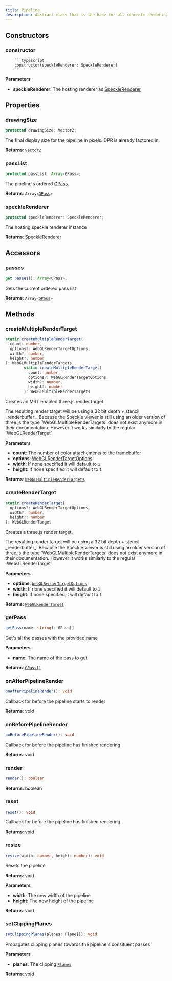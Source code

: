 ```yaml
---
title: Pipeline
description: Abstract class that is the base for all concrete rendering pipeline implementations.
---
```


## Constructors

### constructor

        ```typescript
        constructor(speckleRenderer: SpeckleRenderer)
        ```

**Parameters**

- **speckleRenderer**: The hosting renderer as [SpeckleRenderer](/developers/viewer/speckle-renderer-api)

## Properties

### drawingSize

```typescript
protected drawingSize: Vector2;
```

The final display size for the pipeline in pixels. DPR is already factored in.

**Returns**: [`Vector2`](https://threejs.org/docs/index.html?q=vect#api/en/math/Vector2)

### passList

```typescript
protected passList: Array<GPass>;
```

The pipeline's ordered [GPass](/developers/viewer/rendering-pipeline-api/g-pass-api).

**Returns**: `Array<`[`GPass`](/developers/viewer/rendering-pipeline-api/g-pass-api)`>`

### speckleRenderer

```typescript
protected speckleRenderer: SpeckleRenderer;
```

The hosting speckle renderer instance

**Returns**: [SpeckleRenderer](/developers/viewer/speckle-renderer-api)

## Accessors

### passes

```typescript
get passes(): Array<GPass>;
```

Gets the current ordered pass list

**Returns**: `Array<`[`GPass`](/developers/viewer/rendering-pipeline-api/g-pass-api)`>`

## Methods

### createMultipleRenderTarget

```typescript
static createMultipleRenderTarget(
  count: number,
  options?: WebGLRenderTargetOptions,
  width?: number,
  height?: number
): WebGLMultipleRenderTargets
        static createMultipleRenderTarget(
          count: number,
          options?: WebGLRenderTargetOptions,
          width?: number,
          height?: number
        ): WebGLMultipleRenderTargets
```

Creates an MRT enabled three.js render target.

<Warning>
  The resulting render target will be using a 32 bit depth + stencil
  _renderbuffer_.
</Warning>

<Warning>
  Because the Speckle viewer is still using an older version of three.js the
  type `WebGLMultipleRenderTargets` does not exist anymore in their
  documentation. However it works similarly to the regular `WebGLRenderTarget`
</Warning>

**Parameters**

- **count**: The number of color attachements to the framebuffer
- **options**: [WebGLRenderTargetOptions](https://threejs.org/docs/index.html?q=webgl#api/en/renderers/WebGLRenderTarget)
- **width**: If none specified it will default to `1`
- **height**: If none specified it will default to `1`

**Returns**: [`WebGLMultipleRenderTargets`](https://threejs.org/docs/index.html?q=webgl#api/en/renderers/WebGLRenderTarget)

### createRenderTarget

```typescript
static createRenderTarget(
  options?: WebGLRenderTargetOptions,
  width?: number,
  height?: number
): WebGLRenderTarget
```

Creates a three.js render target.

<Warning>
  The resulting render target will be using a 32 bit depth + stencil
  _renderbuffer_.
</Warning>

<Warning>
  Because the Speckle viewer is still using an older version of three.js the
  type `WebGLMultipleRenderTargets` does not exist anymore in their
  documentation. However it works similarly to the regular `WebGLRenderTarget`
</Warning>

**Parameters**

- **options**: [`WebGLRenderTargetOptions`](https://threejs.org/docs/index.html?q=webgl#api/en/renderers/WebGLRenderTarget)
- **width**: If none specified it will default to `1`
- **height**: If none specified it will default to `1`

**Returns**: [`WebGLRenderTarget`](https://threejs.org/docs/index.html?q=webgl#api/en/renderers/WebGLRenderTarget)

### getPass

```typescript
getPass(name: string): GPass[]
```

Get's all the passes with the provided name

**Parameters**

- **name**: The name of the pass to get

**Returns**: [`GPass[]`](/developers/viewer/rendering-pipeline-api/g-pass-api)

### onAfterPipelineRender

```typescript
onAfterPipelineRender(): void
```

Callback for before the pipeline starts to render

**Returns**: void

### onBeforePipelineRender

```typescript
onBeforePipelineRender(): void
```

Callback for before the pipeline has finished rendering

**Returns**: void

### render

```typescript
render(): boolean
```

**Returns**: boolean

### reset

```typescript
reset(): void
```

Callback for before the pipeline has finished rendering

**Returns**: void

### resize

```typescript
resize(width: number, height: number): void
```

Resets the pipeline

**Returns**: void

**Parameters**

- **width**: The new width of the pipeline
- **height**: The new height of the pipeline

**Returns**: void

### setClippingPlanes

```typescript
setClippingPlanes(planes: Plane[]): void
```

Propagates clipping planes towards the pipeline's consituent passes

**Parameters**

- **planes**: The clipping [`Planes`](https://threejs.org/docs/index.html?q=plane#api/en/math/Plane)

**Returns**: void
